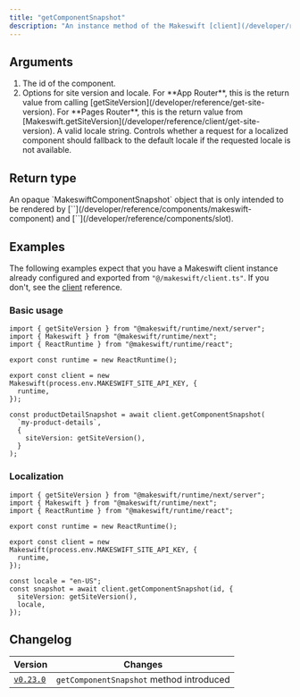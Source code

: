 ```yaml
---
title: "getComponentSnapshot"
description: "An instance method of the Makeswift [client](/developer/reference/client/constructor) that fetches a snapshot of a Makeswift component by its `id`. This snapshot is only intended to be rendered by [`<MakeswiftComponent>`](/developer/reference/components/makeswift-component) and [`<Slot>`](/developer/reference/components/slot)."
---
```



## Arguments

1. <ParamField query="id" type="string" required>
     The id of the component.
   </ParamField>
2. <ParamField query="options" type="object" required>
     Options for site version and locale.
     <Expandable>
       <ParamField query="siteVersion" type="SiteVersion" required>
         For **App Router**, this is the return value from calling
         [getSiteVersion](/developer/reference/get-site-version). For **Pages
         Router**, this is the return value from
         [Makeswift.getSiteVersion](/developer/reference/client/get-site-version).
       </ParamField>
       <ParamField query="locale" type="string">
         A valid locale string.
       </ParamField>
       <ParamField query="allowLocaleFallback" type="boolean" default={true}>
         Controls whether a request for a localized component should fallback to the default locale if the requested locale is not available.
       </ParamField>
     </Expandable>
   </ParamField>

## Return type

<ResponseField name="snapshot" type="Promise<MakeswiftComponentSnapshot | null>">
  An opaque `MakeswiftComponentSnapshot` object that is only intended to be rendered by
  [`<MakeswiftComponent>`](/developer/reference/components/makeswift-component) and [`<Slot>`](/developer/reference/components/slot).
</ResponseField>

## Examples

The following examples expect that you have a Makeswift client instance already configured and exported from `"@/makeswift/client.ts"`. If you don't, see the [client](/developer/reference/client/constructor) reference.

### Basic usage

```tsx
import { getSiteVersion } from "@makeswift/runtime/next/server";
import { Makeswift } from "@makeswift/runtime/next";
import { ReactRuntime } from "@makeswift/runtime/react";

export const runtime = new ReactRuntime();

export const client = new Makeswift(process.env.MAKESWIFT_SITE_API_KEY, {
  runtime,
});

const productDetailSnapshot = await client.getComponentSnapshot(
  `my-product-details`,
  {
    siteVersion: getSiteVersion(),
  }
);
```

### Localization

```tsx
import { getSiteVersion } from "@makeswift/runtime/next/server";
import { Makeswift } from "@makeswift/runtime/next";
import { ReactRuntime } from "@makeswift/runtime/react";

export const runtime = new ReactRuntime();

export const client = new Makeswift(process.env.MAKESWIFT_SITE_API_KEY, {
  runtime,
});

const locale = "en-US";
const snapshot = await client.getComponentSnapshot(id, {
  siteVersion: getSiteVersion(),
  locale,
});
```

## Changelog

| Version                                                                                          | Changes                               |
| ------------------------------------------------------------------------------------------------ | ------------------------------------- |
| [`v0.23.0`](https://github.com/makeswift/makeswift/releases/tag/%40makeswift%2Fruntime%400.23.0) | `getComponentSnapshot` method introduced |
